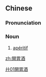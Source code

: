 {{also|开胃酒}}
==Chinese==
{{zh-forms|s=开胃酒}}

===Pronunciation===
{{zh-pron
|m=kāiwèijiǔ
|cat=n
}}

===Noun===
{{zh-noun}}

# [[apéritif]]

[[Category:zh:Alcoholic beverages|廾01開胃酒]]

[[zh:開胃酒]]